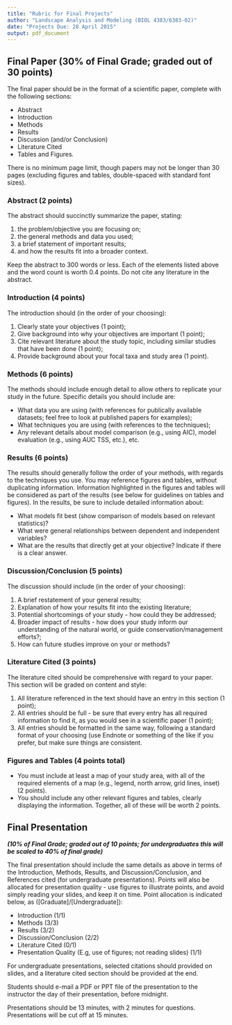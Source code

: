 ---
title: "Rubric for Final Projects"
author: "Landscape Analysis and Modeling (BIOL 4383/6383-02)"
date: "Projects Due: 28 April 2015"
output: pdf_document
---


## Final Paper (30% of Final Grade; graded out of 30 points)

The final paper should be in the format of a scientific paper, complete with the following sections: 
  
  * Abstract
  * Introduction
  * Methods
  * Results
  * Discussion (and/or Conclusion)
  * Literature Cited
  * Tables and Figures.
  
There is no minimum page limit, though papers may not be longer than 30 pages (excluding figures and tables, double-spaced with standard font sizes).

### Abstract (2 points)

The abstract should succinctly summarize the paper, stating: 

  1) the problem/objective you are focusing on;
  2) the general methods and data you used;
  3) a brief statement of important results; 
  4) and how the results fit into a broader context. 
  
Keep the abstract to 300 words or less. Each of the elements listed above and the word count is worth 0.4 points. Do not cite any literature in the abstract.

### Introduction (4 points)

The introduction should (in the order of your choosing):

  1) Clearly state your objectives (1 point);
  2) Give background into why your objectives are important (1 point);
  3) Cite relevant literature about the study topic, including similar studies that have been done (1 point);
  4) Provide background about your focal taxa and study area (1 point).

### Methods (6 points)

The methods should include enough detail to allow others to replicate your study in the future. Specific details you should include are:

  * What data you are using (with references for publically available datasets; feel free to look at published papers for examples); 
  * What techniques you are using (with references to the techniques);
  * Any relevant details about model comparison (e.g., using AIC), model evaluation (e.g., using AUC TSS, etc.), etc.

### Results (6 points)

The results should generally follow the order of your methods, with regards to the techniques you use. You may reference figures and tables, without duplicating information. Information highlighted in the figures and tables will be considered as part of the results (see below for guidelines on tables and figures). In the results, be sure to include detailed information about:

  * What models fit best (show comparison of models based on relevant statistics)?
  * What were general relationships between dependent and independent variables?
  * What are the results that directly get at your objective? Indicate if there is a clear answer.

### Discussion/Conclusion (5 points)

The discussion should include (in the order of your choosing):
  
  1) A brief restatement of your general results;
  2) Explanation of how your results fit into the existing literature;
  3) Potential shortcomings of your study - how could they be addressed;
  4) Broader impact of results - how does your study inform our understanding of the natural world, or guide conservation/management efforts?;
  5) How can future studies improve on your or methods?


### Literature Cited (3 points)

The literature cited should be comprehensive with regard to your paper. This section will be graded on content and style:
  
  1) All literature referenced in the text should have an entry in this section (1 point);
  2) All entries should be full - be sure that every entry has all required information to find it, as you would see in a scientific paper (1 point);
  3) All entries should be formatted in the same way, following a standard format of your choosing (use Endnote or something of the like if you prefer, but make sure things are consistent.


### Figures and Tables (4 points total)

* You must include at least a map of your study area, with all of the required elements of a map (e.g., legend, north arrow, grid lines, inset) (2 points).
* You should include any other relevant figures and tables, clearly displaying the information. Together, all of these will be worth 2 points.


## Final Presentation
***(10% of Final Grade; graded out of 10 points; for undergraduates this will be scaled to 40% of final grade)***

The final presentation should include the same details as above in terms of the Introduction, Methods, Results, and Discussion/Conclusion, and References cited (for undergraduate presentations). Points will also be allocated for presentation quality - use figures to illustrate points, and avoid simply reading your slides, and keep it on time. Point allocation is indicated below, as ([Graduate]/[Undergraduate]):

* Introduction (1/1)
* Methods (3/3)
* Results (3/2)
* Discussion/Conclusion (2/2)
* Literature Cited (0/1)
* Presentation Quality (E.g, use of figures; not reading slides) (1/1)

For undergraduate presentations, selected citations should provided on slides, and a literature cited section should be provided at the end.

Students should e-mail a PDF or PPT file of the presentation to the instructor the day of their presentation, before midnight.

Presentations should be 13 minutes, with 2 minutes for questions. Presentations will be cut off at 15 minutes.
